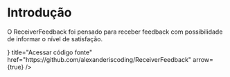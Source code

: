 # Introdução


O ReceiverFeedback foi pensado para receber feedback com possibilidade de informar o nível de satisfação.

<div className="docs-cards mt-4 gap-4">
  <Card icon={<CodeBracketIcon className="w-6 h-6" aria-hidden="true" />} title="Acessar código fonte" href="https://github.com/alexanderiscoding/ReceiverFeedback" arrow={true} />
</div>
